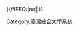 {{Navbox
  |title      = [[臺灣綜合大學系統|<span style="color:white;">臺灣綜合大學系統</span>]]（臺綜大；TCUS）
  |titlestyle = background:#026675;color:#FFFFFF;navbar:plain
  |abovestyle = background:#04AAC3;color:#FFFFFF
  |belowstyle = background:#04AAC3;color:#FFFFFF
  |groupstyle = background:#B3E5ED
  |name       = 臺灣綜合大學系統
  |style      = width:100%
  |list1      = {{臺灣綜合大學系統/list}}
  |below      = 相關條目：[[正興城灣盃|<span style="color:white;">正興城灣盃</span>]]
}}<includeonly>{{#IFEQ:{{{cat}}}|no||[[Category:臺灣綜合大學系統]]}}</includeonly><noinclude>{{Documentation}}</noinclude>